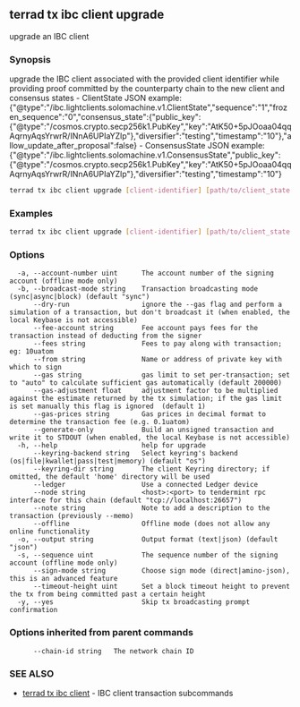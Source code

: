 ## terrad tx ibc client upgrade

upgrade an IBC client

### Synopsis

upgrade the IBC client associated with the provided client identifier while providing proof committed by the counterparty chain to the new client and consensus states
	- ClientState JSON example: {"@type":"/ibc.lightclients.solomachine.v1.ClientState","sequence":"1","frozen_sequence":"0","consensus_state":{"public_key":{"@type":"/cosmos.crypto.secp256k1.PubKey","key":"AtK50+5pJOoaa04qqAqrnyAqsYrwrR/INnA6UPIaYZlp"},"diversifier":"testing","timestamp":"10"},"allow_update_after_proposal":false}
	- ConsensusState JSON example: {"@type":"/ibc.lightclients.solomachine.v1.ConsensusState","public_key":{"@type":"/cosmos.crypto.secp256k1.PubKey","key":"AtK50+5pJOoaa04qqAqrnyAqsYrwrR/INnA6UPIaYZlp"},"diversifier":"testing","timestamp":"10"}

```sh Terrad
terrad tx ibc client upgrade [client-identifier] [path/to/client_state.json] [path/to/consensus_state.json] [upgrade-client-proof] [upgrade-consensus-state-proof] [flags]
```

### Examples

```sh Terrad
terrad tx ibc client upgrade [client-identifier] [path/to/client_state.json] [path/to/consensus_state.json] [client-state-proof] [consensus-state-proof] --from node0 --home ../node0/<app>cli --chain-id $CID
```

### Options

```
  -a, --account-number uint      The account number of the signing account (offline mode only)
  -b, --broadcast-mode string    Transaction broadcasting mode (sync|async|block) (default "sync")
      --dry-run                  ignore the --gas flag and perform a simulation of a transaction, but don't broadcast it (when enabled, the local Keybase is not accessible)
      --fee-account string       Fee account pays fees for the transaction instead of deducting from the signer
      --fees string              Fees to pay along with transaction; eg: 10uatom
      --from string              Name or address of private key with which to sign
      --gas string               gas limit to set per-transaction; set to "auto" to calculate sufficient gas automatically (default 200000)
      --gas-adjustment float     adjustment factor to be multiplied against the estimate returned by the tx simulation; if the gas limit is set manually this flag is ignored  (default 1)
      --gas-prices string        Gas prices in decimal format to determine the transaction fee (e.g. 0.1uatom)
      --generate-only            Build an unsigned transaction and write it to STDOUT (when enabled, the local Keybase is not accessible)
  -h, --help                     help for upgrade
      --keyring-backend string   Select keyring's backend (os|file|kwallet|pass|test|memory) (default "os")
      --keyring-dir string       The client Keyring directory; if omitted, the default 'home' directory will be used
      --ledger                   Use a connected Ledger device
      --node string              <host>:<port> to tendermint rpc interface for this chain (default "tcp://localhost:26657")
      --note string              Note to add a description to the transaction (previously --memo)
      --offline                  Offline mode (does not allow any online functionality
  -o, --output string            Output format (text|json) (default "json")
  -s, --sequence uint            The sequence number of the signing account (offline mode only)
      --sign-mode string         Choose sign mode (direct|amino-json), this is an advanced feature
      --timeout-height uint      Set a block timeout height to prevent the tx from being committed past a certain height
  -y, --yes                      Skip tx broadcasting prompt confirmation
```

### Options inherited from parent commands

```
      --chain-id string   The network chain ID
```

### SEE ALSO

* [terrad tx ibc client](terrad_tx_ibc_client.md)	 - IBC client transaction subcommands


